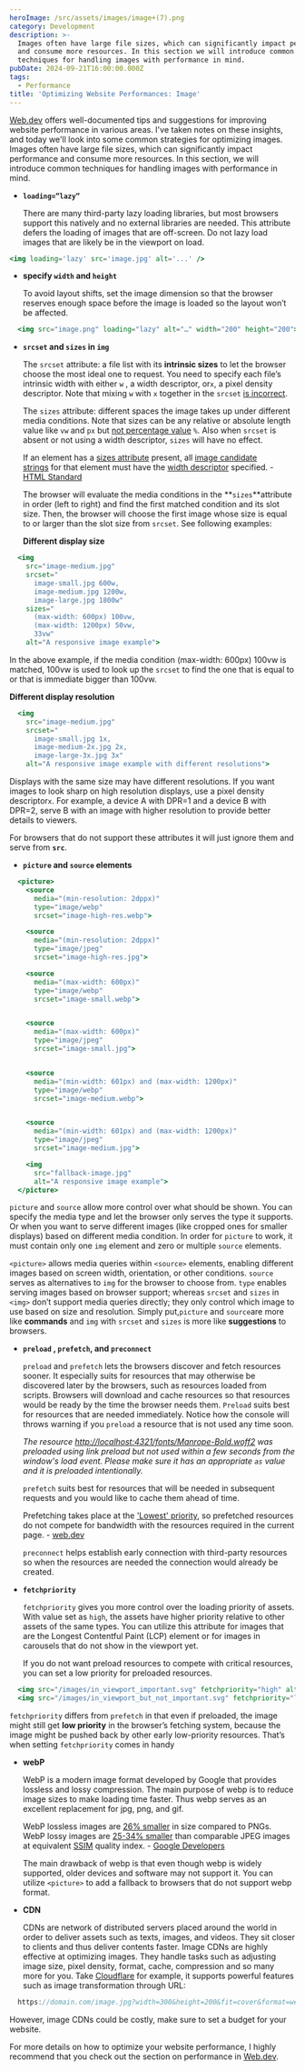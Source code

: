 ```yaml
---
heroImage: /src/assets/images/image+(7).png
category: Development
description: >-
  Images often have large file sizes, which can significantly impact performance
  and consume more resources. In this section we will introduce common
  techniques for handling images with performance in mind.
pubDate: 2024-09-21T16:00:00.000Z
tags:
  - Performance
title: 'Optimizing Website Performances: Image'
---
```


[Web.dev](https://web.dev/learn/performance) offers well-documented tips and suggestions for improving website performance in various areas. I've taken notes on these insights, and today we'll look into some common strategies for optimizing images.
Images often have large file sizes, which can significantly impact performance and consume more resources. In this section, we will introduce common techniques for handling images with performance in mind.

- **`loading=”lazy”`**

  There are many third-party lazy loading libraries, but most browsers support this natively and no external libraries are needed. This attribute defers the loading of images that are off-screen. Do not lazy load images that are likely be in the viewport on load.

```jsx
<img loading='lazy' src='image.jpg' alt='...' />
```

- **specify `width` and `height`**

  To avoid layout shifts, set the image dimension so that the browser reserves enough space before the image is loaded so the layout won’t be affected.

```jsx
  <img src="image.png" loading="lazy" alt="…" width="200" height="200">
```

- **`srcset` and `sizes` in `img`**

  The `srcset` attribute: a file list with its **intrinsic sizes** to let the browser choose the most ideal one to request. You need to specify each file’s intrinsic width with either `w` , a width descriptor, or`x`, a pixel density descriptor. Note that mixing `w` with `x` together in the `srcset` [is incorrect](https://html.spec.whatwg.org/multipage/images.html#srcset-attributes).

  The `sizes` attribute: different spaces the image takes up under different media conditions. Note that sizes can be any relative or absolute length value like `vw` and `px` but [not percentage value](https://html.spec.whatwg.org/multipage/images.html#sizes-attributes) `%`. Also when `srcset` is absent or not using a width descriptor, `sizes` will have no effect.

  If an element has a [sizes attribute](https://html.spec.whatwg.org/multipage/images.html#sizes-attribute) present, all [image candidate strings](https://html.spec.whatwg.org/multipage/images.html#image-candidate-string) for that element must have the [width descriptor](https://html.spec.whatwg.org/multipage/images.html#width-descriptor) specified. - [HTML Standard](https://html.spec.whatwg.org/multipage/images.html)

  The browser will evaluate the media conditions in the \*\*`sizes`\*\*attribute in order (left to right) and find the first matched condition and its slot size. Then, the browser will choose the first image whose size is equal to or larger than the slot size from `srcset`. See following examples:

  **Different display size**

```jsx
  <img
    src="image-medium.jpg"
    srcset="
      image-small.jpg 600w,
      image-medium.jpg 1200w,
      image-large.jpg 1800w"
    sizes="
      (max-width: 600px) 100vw,
      (max-width: 1200px) 50vw,
      33vw"
    alt="A responsive image example">
```

In the above example, if the media condition (max-width: 600px) 100vw is matched, 100vw is used to look up the `srcset` to find the one that is equal to or that is immediate bigger than 100vw.

**Different display resolution**

```jsx
  <img
    src="image-medium.jpg"
    srcset="
      image-small.jpg 1x,
      image-medium-2x.jpg 2x,
      image-large-3x.jpg 3x"
    alt="A responsive image example with different resolutions">

```

Displays with the same size may have different resolutions. If you want images to look sharp on high resolution displays, use a pixel density descriptor`x`. For example, a device A with DPR=1 and a device B with DPR=2, serve B with an image with higher resolution to provide better details to viewers.

For browsers that do not support these attributes it will just ignore them and serve from **`src`**.

- **`picture` and `source` elements**

```jsx
  <picture>
    <source
      media="(min-resolution: 2dppx)"
      type="image/webp"
      srcset="image-high-res.webp">

    <source
      media="(min-resolution: 2dppx)"
      type="image/jpeg"
      srcset="image-high-res.jpg">

    <source
      media="(max-width: 600px)"
      type="image/webp"
      srcset="image-small.webp">


    <source
      media="(max-width: 600px)"
      type="image/jpeg"
      srcset="image-small.jpg">


    <source
      media="(min-width: 601px) and (max-width: 1200px)"
      type="image/webp"
      srcset="image-medium.webp">


    <source
      media="(min-width: 601px) and (max-width: 1200px)"
      type="image/jpeg"
      srcset="image-medium.jpg">

    <img
      src="fallback-image.jpg"
      alt="A responsive image example">
  </picture>
```

`picture` and `source` allow more control over what should be shown. You can specify the media type and let the browser only serves the type it supports. Or when you want to serve different images (like cropped ones for smaller displays) based on different media condition. In order for `picture` to work, it must contain only one `img` element and zero or multiple `source` elements.

`<picture>` allows media queries within `<source>` elements, enabling different images based on screen width, orientation, or other conditions. `source` serves as alternatives to `img` for the browser to choose from. `type` enables serving images based on browser support; whereas `srcset` and `sizes` in `<img>` don’t support media queries directly; they only control which image to use based on size and resolution. Simply put,`picture` and `source`are more like **commands** and `img` with `srcset` and `sizes` is more like **suggestions** to browsers.

- **`preload` , `prefetch`, and `preconnect`**

  `preload` and `prefetch` lets the browsers discover and fetch resources sooner. It especially suits for resources that may otherwise be discovered later by the browsers, such as resources loaded from scripts. Browsers will download and cache resources so that resources would be ready by the time the browser needs them. `Preload` suits best for resources that are needed immediately. Notice how the console will throws warning if you `preload` a resource that is not used any time soon.

  _The resource [http://localhost:4321/fonts/Manrope-Bold.woff2](http://localhost:4321/fonts/Manrope-Bold.woff2) was preloaded using link preload but not used within a few seconds from the window's load event. Please make sure it has an appropriate `as` value and it is preloaded intentionally._

  `prefetch` suits best for resources that will be needed in subsequent requests and you would like to cache them ahead of time.

  Prefetching takes place at the ['Lowest' priority](https://docs.google.com/document/d/1bCDuq9H1ih9iNjgzyAL0gpwNFiEP4TZS-YLRp_RuMlc/edit), so prefetched resources do not compete for bandwidth with the resources required in the current page. - [web.dev](https://web.dev/articles/link-prefetch)

  `preconnect` helps establish early connection with third-party resources so when the resources are needed the connection would already be created.

- **`fetchpriority`**

  `fetchpriority` gives you more control over the loading priority of assets. With value set as `high`, the assets have higher priority relative to other assets of the same types. You can utilize this attribute for images that are the Longest Contentful Paint (LCP) element or for images in carousels that do not show in the viewport yet.

  If you do not want preload resources to compete with critical resources, you can set a low priority for preloaded resources.

```jsx
  <img src="/images/in_viewport_important.svg" fetchpriority="high" alt="I'm an important image!">
  <img src="/images/in_viewport_but_not_important.svg" fetchpriority="low" alt="I'm an unimportant image!">
```

`fetchpriority` differs from `prefetch` in that even if preloaded, the image might still get **low priority** in the browser’s fetching system, because the image might be pushed back by other early low-priority resources. That’s when setting `fetchpriority` comes in handy

- **webP**

  WebP is a modern image format developed by Google that provides lossless and lossy compression. The main purpose of webp is to reduce image sizes to make loading time faster. Thus webp serves as an excellent replacement for jpg, png, and gif.

  WebP lossless images are [26% smaller](https://developers.google.com/speed/webp/docs/webp_lossless_alpha_study#results) in size compared to PNGs. WebP lossy images are [25-34% smaller](https://developers.google.com/speed/webp/docs/webp_study) than comparable JPEG images at equivalent [SSIM](https://en.wikipedia.org/wiki/Structural_similarity) quality index. - [Google Developers](https://developers.google.com/speed/webp?hl=zh-tw)

  The main drawback of webp is that even though webp is widely supported, older devices and software may not support it. You can utilize `<picture>` to add a fallback to browsers that do not support webp format.

- **CDN**

  CDNs are network of distributed servers placed around the world in order to deliver assets such as texts, images, and videos. They sit closer to clients and thus deliver contents faster. Image CDNs are highly effective at optimizing images. They handle tasks such as adjusting image size, pixel density, format, cache, compression and so many more for you. Take [Cloudflare](https://developers.cloudflare.com/images/transform-images/transform-via-url/) for example, it supports powerful features such as image transformation through URL:

```jsx
  https://domain.com/image.jpg?width=300&height=200&fit=cover&format=webp&quality=80
```

However, image CDNs could be costly, make sure to set a budget for your website.

For more details on how to optimize your website performance, I highly recommend that you check out the section on performance in [Web.dev](https://web.dev/learn/performance).
